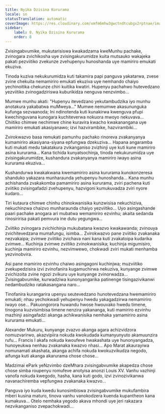 ```yaml
---
title: Nyika Dzisina Kururama
locale: sn
statusTranslation: automatic
coverImage: https://res.cloudinary.com/xmfm6mhw3gwctndtcubgx2rptnae/image/upload/v1740468922/small_cover_tratado_de_psicologia_revolucionaria_a4c0dca4e0.webp
sidebar:
    label: 8. Nyika Dzisina Kururama
    order: 8
---
```

Zvisingabvumike, mukutarisiswa kwakadzama kweMunhu pachake, zvinogara zvichikosha uye zvisingakurumidze kuita mutsauko wakajeka pakati pezviitiko zvekunze zvehupenyu hunoshanda uye mamiriro emukati ekuziva.

Tinoda kuziva nekukurumidza kuti takamira papi panguva yakatarwa, zvese zvine chekuita nemamiriro emukati ekuziva uye nemhando chaiyo yechinoitika chekunze chiri kuitika kwatiri. Hupenyu pachahwo hutevedzano yezviitiko zvinogadziriswa kuburikidza nenguva nenzvimbo...

Mumwe munhu akati: "Hupenyu itevedzano yekutambudzika iyo munhu anotakura yakabatwa muMweya..." Mumwe nemumwe akasununguka kufunga sezvaanoda; Ini ndinotenda kuti kunakirwa kwenguva pfupi kwechinguvana kunogara kuchiteverwa nokuora mwoyo nekuvava... Chiitiko chimwe nechimwe chine kuravira kwacho kwakanangana uye mamiriro emukati akasiyanawo; izvi hazvirambike, hazvirambiki...

Zvirokwazvo basa remukati pamunhu pachako rinoreva zvakanyanya kumamiriro akasiyana-siyana epfungwa dzekuziva... Hapana angaramba kuti mukati medu takatakura zvikanganiso zvizhinji uye kuti kune mamiriro asina kururama... Kana tichida kunyatsochinja, tinoda nekukurumidza uye zvisingakurumidze, kushandura zvakanyanya mamiriro iwayo asina kururama ekuziva...

Kushandurwa kwakakwana kwemamiriro asina kururama kunokonzeresa shanduko yakazara munharaunda yehupenyu hunoshanda... Kana munhu achishanda zvakakomba pamamiriro asina kururama, zviri pachena kuti zviitiko zvisingafadzi zvehupenyu, hazvigoni kumukuvadza zviri nyore kudaro...

Tiri kutaura chimwe chinhu chinokwanisika kunzwisisa nekuchiziva, nekuchinzwa chaizvo munharaunda chaiyo yezviitiko... Uyo asingashande paari pachake anogara ari mubatwa wemamiriro ezvinhu; akaita sedanda rinosiririsa pakati pemvura ine dutu yegungwa...

Zviitiko zvinogara zvichichinja mukubatana kwazvo kwakawanda; zvinouya zvichitevedzana mumafungu, isimba... Zvirokwazvo pane zviitiko zvakanaka nezvakaipa; zvimwe zviitiko zvichava nani kana kuti zvakatoipa kudarika zvimwe... Kuchinja zvimwe zviitiko zvinokwanisika; kuchinja migumisiro, kuchinja mamiriro ezvinhu, nezvimwewo, chokwadi zviri mukati menhamba yezvinobvira.

Asi pane mamiriro ezvinhu chaiwo asingagoni kuchinjwa; muzviitiko zvekupedzisira izvi zvinofanira kugamuchirwa nekuziva, kunyange zvimwe zvichizoita zvine ngozi zvikuru uye kunyange zvinorwadza... Zvisingabvumike, kurwadziwa kunonyangarika patinenge tisingazivikanwi nedambudziko ratakasangana naro...

Tinofanira kurangarira upenyu seutevedzano hunotevedzana hwemamiriro emukati; nhau yechokwadi yehupenyu hwedu yakagadzirwa nemamiriro iwayo ose... Pakuongorora huwandu hwose hwouvako hwedu timene, tinogona kuzvisimbisa timene nenzira yakananga, kuti mamiriro ezvinhu mazhinji asingafadzi akanga achikwanisika nemhaka yamamiriro asina kururama emukati...

Alexander Mukuru, kunyange zvazvo akanga agara achizvidzora nomuzvarirwo, akazvipiira nokuda kwokudada kumanyunyuto akamuunzira rufu... Francis I akafa nokuda kwoufeve hwakashata uye hunonyangadza, hunoyeukwa nenhau zvakanaka kwazvo nhasi... Apo Marat akaurayiwa nomunamati akashata, akanga achifa nokuda kwokuzvikudza negodo, aifunga kuti akanga akarurama chose chose...

Madzimai ePark yeNzvimbo dzeMhara zvisingabvumike akapedza chose chose simba roupenyu romufeve anotyisa anonzi Louis XV. Vanhu vazhinji vanofa nokuda kwegodo, hasha, kana kuti godo, izvi zvinozivikanwa navanachiremba vepfungwa zvakanaka kwazvo...

Panguva iyo kuda kwedu kunosimbiswa zvisingabvumike mukufambira mberi kusina maturo, tinova vanhu vanokodzera kuenda kupantheon kana kumakuva... Otelo nemhaka yegodo akava mhondi uye jeri rakazara nezvikanganiso zvepachokwadi...

